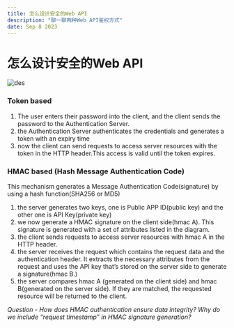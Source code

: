 ```yaml
---
title: 怎么设计安全的Web API
description: "聊一聊两种Web API鉴权方式"
date: Sep 8 2023
---
```

# 怎么设计安全的Web API

![des](https://bucket01.blob.core.windows.net/container01/api-security.png)
### Token based

1. The user enters their password into the client, and the client sends the password to the Authentication Server.
2. the Authentication Server authenticates the credentials and generates a token with an expiry time
3. now the client can send requests to access server resources with the token in the HTTP header.This access is valid until the token expires.

### HMAC based (Hash Message Authentication Code)

This mechanism generates a Message Authentication Code(signature) by using a hash function(SHA256 or MD5)

1. the server generates two keys, one is Public APP ID(public key) and the other one is API Key(private key)
2. we now generate a HMAC signature on the client side(hmac A). This signature is generated with a set of attributes listed in the diagram.
3. the client sends requests to access server resources with hmac A in the HTTP header.
4. the server receives the request which contains the request data and the authentication header. It extracts the necessary attributes from the request and uses the API key that’s stored on the server side to generate a signature(hmac B.)
5. the server compares hmac A (generated on the client side) and hmac B(generated on the server side). If they are matched, the requested resource will be returned to the client.

*Question - How does HMAC authentication ensure data integrity? Why*
*do we include “request timestamp” in HMAC signature generation?*
